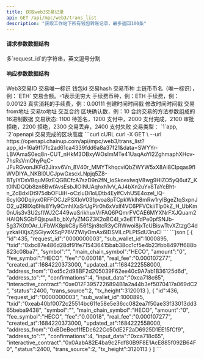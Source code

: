 ---
title: 获取web3交易记录
api: GET /api/mpc/web3/trans_list
description: "获取工作站下所有钱包转账记录，最多返回100条"
---

#### 请求参数数据结构
<ParamField query="ids" type="string" required>
    多`request_id`的字符串，英文逗号分割
</ParamField>



#### 响应参数数据结构
<ResponseField type="object[ ]">
    <Expandable title="object">
        <ResponseField name="id" type="integer">Web3交易ID</ResponseField>
        <ResponseField name="request_id" type="string">交易唯一标识</ResponseField>
        <ResponseField name="sub_wallet_id" type="integer">钱包id</ResponseField>
        <ResponseField name="txid" type="string">交易hash</ResponseField>
        <ResponseField name="symbol" type="string">交易币种</ResponseField>
        <ResponseField name="main_chain_symbol" type="string">主链币币名（唯一标识），例：`ETH`</ResponseField>
        <ResponseField name="amount" type="string">交易金额。-1表示无穷大</ResponseField>
        <ResponseField name="fee_symbol" type="string">手续费币种，例：ETH</ResponseField>
        <ResponseField name="fee" type="string">手续费，例：0.00123</ResponseField>
        <ResponseField name="real_fee" type="string">真实消耗的手续费，例：0.00111</ResponseField>
        <ResponseField name="created_at" type="long">创建时间时间戳</ResponseField>
        <ResponseField name="updated_at" type="long">修改时间时间戳</ResponseField>
        <ResponseField name="address_from" type="string">交易from地址</ResponseField>
        <ResponseField name="address_to" type="string">交易to地址</ResponseField>
        <ResponseField name="interactive_contract" type="string">交互合约</ResponseField>
        <ResponseField name="confirmations" type="integer">区块确认数，例：10</ResponseField>
        <ResponseField name="input_data" type="string">合约交易的方法参数组成的16进制数据</ResponseField>
        <ResponseField name="status" type="integer">交易状态: 1100 待签名，1200 支付中，2000 支付完成，2100 审批拒绝，2200 拒绝，2300 交易丢弃，2400 支付失败</ResponseField>
        <ResponseField name="trans_source" type="integer">交易类型： `1`app, `2`openapi</ResponseField>
        <ResponseField name="tx_height" type="long">交易完成的区块高度</ResponseField>
    </Expandable>
</ResponseField>



<RequestExample>
  ```curl cURL
  curl -X GET \
  --url https://openapi.chainup.com/api/mpc/web3/trans_list?app_id=16a9f17fc2ad61ca4339fdd6a8a37f21&data=SWYYr-LBVAmaS0eq8n-CUT_nHkM3OBxyWOsImMTe41UaqAoYI2ZghmaphXHov-7hsRsVmOhyPqC-JFuRGvonJKFd2Jirxv6Vn_8V40r_MMYTkhqcviQbZWYW5xX8Ai8CIpqas9fIWVDIYA_NKBl0UCJpwGxscxLNpjq5Z8-BTyIYDsVBquM9zEQGBCfcA7szD9n2fN_loSkoexlwqV8wg9HIZO5yQ6utZ_Kt0lNDQQb8zn8BwfAvsEsbJlOINUAqhxh1vV_AJ4bXn2uYx8TaYcBht-n_ZcBdxIDt975dbOFUiH-oCzIuDi1oLDtb4EylfCvhU5E4ozel_lQ-6cyIG0Dqiiyx0RFFOCJzPSXIoV031pvoa8pTCpkWklh8mRw1rylBgeZtqSxpnJO2_u2RIlXq6Hs8Yly9CmhIXaSrUgPir0h6xVxlf4VC6PFVCkiiTlp0kZ_H_UbKm0nUis3v3U2sflWJ2C449waSrikhuxVrFAQ6PQmrFVCAE6MYXNrFXJQuam2HAIQNSGbFQjspw8b_bXyfyZMGZ3K2oBC4I_v3eETTdPe0pfSNJb-5g37K0tOAr_UFbWK8pkC8yl56fSjn8tcR3yCRWwoi8jxTcUBiswTtvXZtzgG4dyzkaHXjsZjSGiywXSqP76VZWlyOmAx6IDSViLcPLPISdU3ruCI
  ```
</RequestExample>



<ResponseExample>
```json
[
    {
        "id":435,
        "request_id":"0000000003",
        "sub_wallet_id":1000895,
        "txid":"0xbc87e486d28df91fe715436415bab38cc1cf5e4b23fbb8497ff688b823c08ba7",
        "symbol":"",
        "main_chain_symbol":"HECO",
        "amount":"0",
        "fee_symbol":"HECO",
        "fee":"0.00018",
        "real_fee":"0.000107277",
        "created_at":1684220373000,
        "updated_at":1684222558000,
        "address_from":"0xd5c2d98BF2d205039F62ee40c9A7ab1B36125d6d",
        "address_to":"",
        "confirmations":4,
        "input_data":"0xca718c65",
        "interactive_contract":"0xe012F3957226894B1a2a44b3ef5070417a069dC2",
        "status":2400,
        "trans_source":2,
        "tx_height":3120013
    },
    {
        "id":436,
        "request_id":"0000000003",
        "sub_wallet_id":1000895,
        "txid":"0xeab40bf0072c25514bc61fe58e5e36cc082ea7f50ae33f33013dd365beba9438",
        "symbol":"",
        "main_chain_symbol":"HECO",
        "amount":"0",
        "fee_symbol":"HECO",
        "fee":"0.00018",
        "real_fee":"0.000107277",
        "created_at":1684220373000,
        "updated_at":1684222558000,
        "address_from":"0xBDeBecf1fEDc622Cc50dE2F2aD6925D1EE15fCf9",
        "address_to":"",
        "confirmations":4,
        "input_data":"0xca718c65",
        "interactive_contract":"0x0AabA82E4ba9c2Fdf80B9F8E1AcE885f092B64F0",
        "status":2400,
        "trans_source":2,
        "tx_height":3120113
    }
]
```
</ResponseExample>